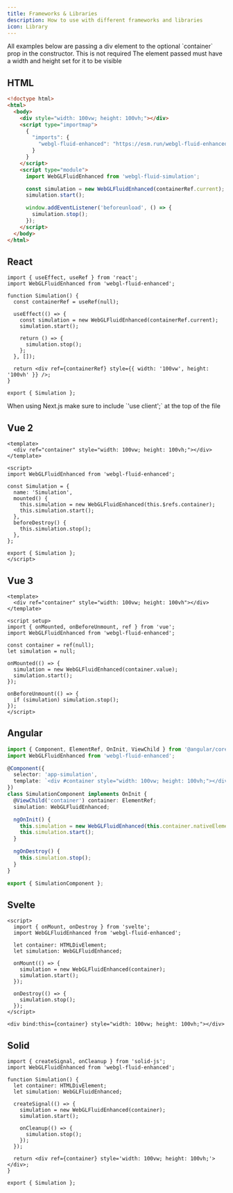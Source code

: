 ```yaml
---
title: Frameworks & Libraries
description: How to use with different frameworks and libraries
icon: Library
---
```


<Callout type='info'>
  All examples below are passing a div element to the optional `container` prop
  in the constructor. This is not required
</Callout>

<Callout type='warn'>
  The element passed must have a width and height set for it to be visible
</Callout>

## HTML

```html title="index.html"
<!doctype html>
<html>
  <body>
    <div style="width: 100vw; height: 100vh;"></div>
    <script type="importmap">
      {
        "imports": {
          "webgl-fluid-enhanced": "https://esm.run/webgl-fluid-enhanced@latest"
        }
      }
    </script>
    <script type="module">
      import WebGLFluidEnhanced from 'webgl-fluid-simulation';

      const simulation = new WebGLFluidEnhanced(containerRef.current);
      simulation.start();

      window.addEventListener('beforeunload', () => {
        simulation.stop();
      });
    </script>
  </body>
</html>
```

## React

```tsx title="Simulation.tsx"
import { useEffect, useRef } from 'react';
import WebGLFluidEnhanced from 'webgl-fluid-enhanced';

function Simulation() {
  const containerRef = useRef(null);

  useEffect(() => {
    const simulation = new WebGLFluidEnhanced(containerRef.current);
    simulation.start();

    return () => {
      simulation.stop();
    };
  }, []);

  return <div ref={containerRef} style={{ width: '100vw', height: '100vh' }} />;
}

export { Simulation };
```

<Callout type='warn'>
  When using Next.js make sure to include `'use client';` at the top of the file
</Callout>

## Vue 2

```vue title="Simulation.vue"
<template>
  <div ref="container" style="width: 100vw; height: 100vh;"></div>
</template>

<script>
import WebGLFluidEnhanced from 'webgl-fluid-enhanced';

const Simulation = {
  name: 'Simulation',
  mounted() {
    this.simulation = new WebGLFluidEnhanced(this.$refs.container);
    this.simulation.start();
  },
  beforeDestroy() {
    this.simulation.stop();
  },
};

export { Simulation };
</script>
```

## Vue 3

```vue title="Simulation.vue"
<template>
  <div ref="container" style="width: 100vw; height: 100vh"></div>
</template>

<script setup>
import { onMounted, onBeforeUnmount, ref } from 'vue';
import WebGLFluidEnhanced from 'webgl-fluid-enhanced';

const container = ref(null);
let simulation = null;

onMounted(() => {
  simulation = new WebGLFluidEnhanced(container.value);
  simulation.start();
});

onBeforeUnmount(() => {
  if (simulation) simulation.stop();
});
</script>
```

## Angular

```ts title="simulation.component.ts"
import { Component, ElementRef, OnInit, ViewChild } from '@angular/core';
import WebGLFluidEnhanced from 'webgl-fluid-enhanced';

@Component({
  selector: 'app-simulation',
  template: `<div #container style="width: 100vw; height: 100vh;"></div>`,
})
class SimulationComponent implements OnInit {
  @ViewChild('container') container: ElementRef;
  simulation: WebGLFluidEnhanced;

  ngOnInit() {
    this.simulation = new WebGLFluidEnhanced(this.container.nativeElement);
    this.simulation.start();
  }

  ngOnDestroy() {
    this.simulation.stop();
  }
}

export { SimulationComponent };
```

## Svelte

```svelte title="Simulation.svelte"
<script>
  import { onMount, onDestroy } from 'svelte';
  import WebGLFluidEnhanced from 'webgl-fluid-enhanced';

  let container: HTMLDivElement;
  let simulation: WebGLFluidEnhanced;

  onMount(() => {
    simulation = new WebGLFluidEnhanced(container);
    simulation.start();
  });

  onDestroy(() => {
    simulation.stop();
  });
</script>

<div bind:this={container} style="width: 100vw; height: 100vh;"></div>
```

## Solid

```tsx title="Simulation.tsx"
import { createSignal, onCleanup } from 'solid-js';
import WebGLFluidEnhanced from 'webgl-fluid-enhanced';

function Simulation() {
  let container: HTMLDivElement;
  let simulation: WebGLFluidEnhanced;

  createSignal(() => {
    simulation = new WebGLFluidEnhanced(container);
    simulation.start();

    onCleanup(() => {
      simulation.stop();
    });
  });

  return <div ref={container} style='width: 100vw; height: 100vh;'></div>;
}

export { Simulation };
```
